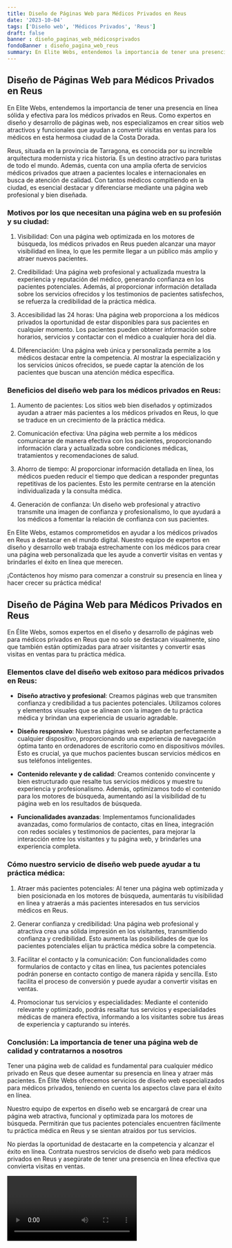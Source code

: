 ```yaml
---
title: Diseño de Páginas Web para Médicos Privados en Reus
date: '2023-10-04'
tags: ['Diseño web', 'Médicos Privados', 'Reus']
draft: false
banner : diseño_paginas_web_médicosprivados
fondoBanner : diseño_pagina_web_reus
summary: En Elite Webs, entendemos la importancia de tener una presencia en línea sólida y efectiva para los médicos privados en Reus. Como expertos en diseño y desarrollo de páginas web, nos especializamos en crear sitios web atractivos y funcionales que ayudan a convertir visitas en ventas para los médicos en esta hermosa ciudad de la Costa Dorada.
---
```


## Diseño de Páginas Web para Médicos Privados en Reus

En Elite Webs, entendemos la importancia de tener una presencia en línea sólida y efectiva para los médicos privados en Reus. Como expertos en diseño y desarrollo de páginas web, nos especializamos en crear sitios web atractivos y funcionales que ayudan a convertir visitas en ventas para los médicos en esta hermosa ciudad de la Costa Dorada.

Reus, situada en la provincia de Tarragona, es conocida por su increíble arquitectura modernista y rica historia. Es un destino atractivo para turistas de todo el mundo. Además, cuenta con una amplia oferta de servicios médicos privados que atraen a pacientes locales e internacionales en busca de atención de calidad. Con tantos médicos compitiendo en la ciudad, es esencial destacar y diferenciarse mediante una página web profesional y bien diseñada.

### Motivos por los que necesitan una página web en su profesión y su ciudad:

1. Visibilidad: Con una página web optimizada en los motores de búsqueda, los médicos privados en Reus pueden alcanzar una mayor visibilidad en línea, lo que les permite llegar a un público más amplio y atraer nuevos pacientes.

2. Credibilidad: Una página web profesional y actualizada muestra la experiencia y reputación del médico, generando confianza en los pacientes potenciales. Además, al proporcionar información detallada sobre los servicios ofrecidos y los testimonios de pacientes satisfechos, se refuerza la credibilidad de la práctica médica.

3. Accesibilidad las 24 horas: Una página web proporciona a los médicos privados la oportunidad de estar disponibles para sus pacientes en cualquier momento. Los pacientes pueden obtener información sobre horarios, servicios y contactar con el médico a cualquier hora del día.

4. Diferenciación: Una página web única y personalizada permite a los médicos destacar entre la competencia. Al mostrar la especialización y los servicios únicos ofrecidos, se puede captar la atención de los pacientes que buscan una atención médica específica.

### Beneficios del diseño web para los médicos privados en Reus:

1. Aumento de pacientes: Los sitios web bien diseñados y optimizados ayudan a atraer más pacientes a los médicos privados en Reus, lo que se traduce en un crecimiento de la práctica médica.

2. Comunicación efectiva: Una página web permite a los médicos comunicarse de manera efectiva con los pacientes, proporcionando información clara y actualizada sobre condiciones médicas, tratamientos y recomendaciones de salud.

3. Ahorro de tiempo: Al proporcionar información detallada en línea, los médicos pueden reducir el tiempo que dedican a responder preguntas repetitivas de los pacientes. Esto les permite centrarse en la atención individualizada y la consulta médica.

4. Generación de confianza: Un diseño web profesional y atractivo transmite una imagen de confianza y profesionalismo, lo que ayudará a los médicos a fomentar la relación de confianza con sus pacientes.

En Elite Webs, estamos comprometidos en ayudar a los médicos privados en Reus a destacar en el mundo digital. Nuestro equipo de expertos en diseño y desarrollo web trabaja estrechamente con los médicos para crear una página web personalizada que les ayude a convertir visitas en ventas y brindarles el éxito en línea que merecen.

¡Contáctenos hoy mismo para comenzar a construir su presencia en línea y hacer crecer su práctica médica!

<GifSeo />

<Cta />

## Diseño de Página Web para Médicos Privados en Reus

En Élite Webs, somos expertos en el diseño y desarrollo de páginas web para médicos privados en Reus que no solo se destacan visualmente, sino que también están optimizadas para atraer visitantes y convertir esas visitas en ventas para tu práctica médica.

### Elementos clave del diseño web exitoso para médicos privados en Reus:

- **Diseño atractivo y profesional**: Creamos páginas web que transmiten confianza y credibilidad a tus pacientes potenciales. Utilizamos colores y elementos visuales que se alinean con la imagen de tu práctica médica y brindan una experiencia de usuario agradable.

- **Diseño responsivo**: Nuestras páginas web se adaptan perfectamente a cualquier dispositivo, proporcionando una experiencia de navegación óptima tanto en ordenadores de escritorio como en dispositivos móviles. Esto es crucial, ya que muchos pacientes buscan servicios médicos en sus teléfonos inteligentes.

- **Contenido relevante y de calidad**: Creamos contenido convincente y bien estructurado que resalte tus servicios médicos y muestre tu experiencia y profesionalismo. Además, optimizamos todo el contenido para los motores de búsqueda, aumentando así la visibilidad de tu página web en los resultados de búsqueda.

- **Funcionalidades avanzadas**: Implementamos funcionalidades avanzadas, como formularios de contacto, citas en línea, integración con redes sociales y testimonios de pacientes, para mejorar la interacción entre los visitantes y tu página web, y brindarles una experiencia completa.

### Cómo nuestro servicio de diseño web puede ayudar a tu práctica médica:

1. Atraer más pacientes potenciales: Al tener una página web optimizada y bien posicionada en los motores de búsqueda, aumentarás tu visibilidad en línea y atraerás a más pacientes interesados en tus servicios médicos en Reus.

2. Generar confianza y credibilidad: Una página web profesional y atractiva crea una sólida impresión en los visitantes, transmitiendo confianza y credibilidad. Esto aumenta las posibilidades de que los pacientes potenciales elijan tu práctica médica sobre la competencia.

3. Facilitar el contacto y la comunicación: Con funcionalidades como formularios de contacto y citas en línea, tus pacientes potenciales podrán ponerse en contacto contigo de manera rápida y sencilla. Esto facilita el proceso de conversión y puede ayudar a convertir visitas en ventas.

4. Promocionar tus servicios y especialidades: Mediante el contenido relevante y optimizado, podrás resaltar tus servicios y especialidades médicas de manera efectiva, informando a los visitantes sobre tus áreas de experiencia y capturando su interés.

### Conclusión: La importancia de tener una página web de calidad y contratarnos a nosotros

Tener una página web de calidad es fundamental para cualquier médico privado en Reus que desee aumentar su presencia en línea y atraer más pacientes. En Élite Webs ofrecemos servicios de diseño web especializados para médicos privados, teniendo en cuenta los aspectos clave para el éxito en línea.

Nuestro equipo de expertos en diseño web se encargará de crear una página web atractiva, funcional y optimizada para los motores de búsqueda. Permitirán que tus pacientes potenciales encuentren fácilmente tu práctica médica en Reus y se sientan atraídos por tus servicios.

No pierdas la oportunidad de destacarte en la competencia y alcanzar el éxito en línea. Contrata nuestros servicios de diseño web para médicos privados en Reus y asegúrate de tener una presencia en línea efectiva que convierta visitas en ventas.

<Video />

<CtaBot job='Médicos Privados' city='Reus'/>

<Gmaps query='Reus+españa+maps' />